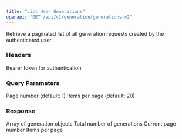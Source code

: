 ```yaml
---
title: "List User Generations"
openapi: "GET /api/v1/generation/generations-v2"
---
```


Retrieve a paginated list of all generation requests created by the authenticated user.

### Headers

<ParamField header="Authorization" type="string" required>
  Bearer token for authentication
</ParamField>

### Query Parameters

<ParamField query="page" type="integer">
  Page number (default: 1)
</ParamField>

<ParamField query="per_page" type="integer">
  Items per page (default: 20)
</ParamField>

### Response

<ResponseField name="generations" type="array">
  Array of generation objects
</ResponseField>

<ResponseField name="total" type="integer">
  Total number of generations
</ResponseField>

<ResponseField name="page" type="integer">
  Current page number
</ResponseField>

<ResponseField name="per_page" type="integer">
  Items per page
</ResponseField>
